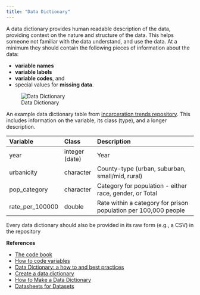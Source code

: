 ```yaml
---
title: "Data Dictionary"
---
```


A data dictionary provides human readable description of the data, providing context on the nature and structure of the data. This helps someone not familiar with the data understand, and use the data. At a minimum they should contain the following pieces of information about the data:

- **variable names**
- **variable labels**
- **variable codes**, and
- special values for **missing data**.

![Data Dictionary](https://www.helsinki.fi/sites/default/files/styles/large_content_image/public/thumbnails/image/data_dictionary_osf_2.png)

An example data dictionary table from [incarceration trends repository](https://github.com/vera-institute/incarceration_trends/). This includes information on the variable, its class (type), and a longer description.

|Variable        |Class          |Description                                                     |
|:---------------|:--------------|:---------------------------------------------------------------|
|year            |integer (date) |Year                                                            |
|urbanicity      |character      |County-type (urban, suburban, small/mid, rural)                 |
|pop_category    |character      |Category for population - either race, gender, or Total         |
|rate_per_100000 |double         |Rate within a category for prison population per 100,000 people |


::: {.callout-note appearance="simple"}
Every data dictionary should also be provided in its raw form (e.g., a CSV) in the repository
:::


**References**

- [The code book](https://github.com/jtleek/datasharing#the-code-book)
- [How to code variables](https://github.com/jtleek/datasharing#how-to-code-variables)
- [Data Dictionary: a how to and best practices](https://medium.com/@leapingllamas/data-dictionary-a-how-to-and-best-practices-a09a685dcd61)
- [Create a data dictionary](https://kbroman.org/dataorg/pages/dictionary.html)
- [How to Make a Data Dictionary](https://help.osf.io/hc/en-us/articles/360019739054-How-to-Make-a-Data-Dictionary)
- [Datasheets for Datasets](https://arxiv.org/pdf/1803.09010.pdf)
